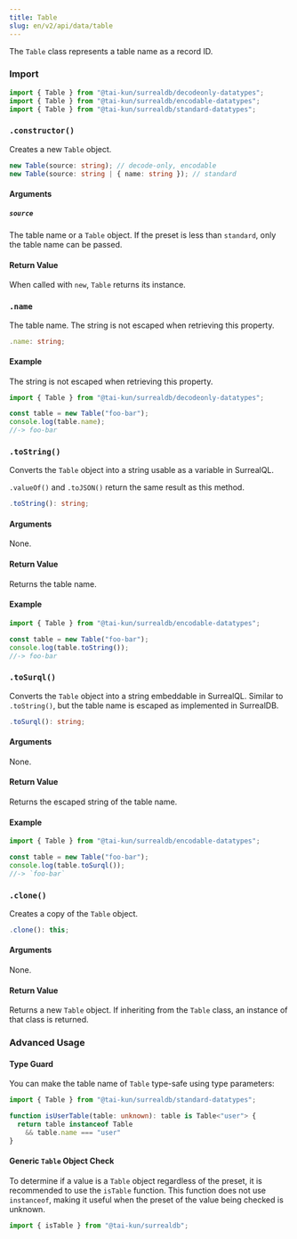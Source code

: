 ```yaml
---
title: Table
slug: en/v2/api/data/table
---
```



The `Table` class represents a table name as a record ID.

### Import

```ts
import { Table } from "@tai-kun/surrealdb/decodeonly-datatypes";
import { Table } from "@tai-kun/surrealdb/encodable-datatypes";
import { Table } from "@tai-kun/surrealdb/standard-datatypes";
```

### `.constructor()`

Creates a new `Table` object.

```ts
new Table(source: string); // decode-only, encodable
new Table(source: string | { name: string }); // standard
```

#### Arguments

##### `source`

The table name or a `Table` object.  If the preset is less than `standard`, only the table name can be passed.

#### Return Value

When called with `new`, `Table` returns its instance.

### `.name` <Badge variant="instance" /><Badge variant="property" /><Badge variant="decodeonly" />

The table name.  The string is not escaped when retrieving this property.

```ts
.name: string;
```

#### Example

The string is not escaped when retrieving this property.

```ts
import { Table } from "@tai-kun/surrealdb/decodeonly-datatypes";

const table = new Table("foo-bar");
console.log(table.name);
//-> foo-bar
```

### `.toString()` <Badge variant="instance" /><Badge variant="method" /><Badge variant="encodable" />

Converts the `Table` object into a string usable as a variable in SurrealQL.

`.valueOf()` and `.toJSON()` return the same result as this method.

```ts
.toString(): string;
```

#### Arguments

None.

#### Return Value

Returns the table name.

#### Example

```ts
import { Table } from "@tai-kun/surrealdb/encodable-datatypes";

const table = new Table("foo-bar");
console.log(table.toString());
//-> foo-bar
```

### `.toSurql()` <Badge variant="instance" /><Badge variant="method" /><Badge variant="encodable" />

Converts the `Table` object into a string embeddable in SurrealQL. Similar to `.toString()`, but the table name is escaped as implemented in SurrealDB.

```ts
.toSurql(): string;
```

#### Arguments

None.

#### Return Value

Returns the escaped string of the table name.

#### Example

```ts
import { Table } from "@tai-kun/surrealdb/encodable-datatypes";

const table = new Table("foo-bar");
console.log(table.toSurql());
//-> `foo-bar`
```

### `.clone()` <Badge variant="instance" /><Badge variant="method" /><Badge variant="standard" />

Creates a copy of the `Table` object.

```ts
.clone(): this;
```

#### Arguments

None.

#### Return Value

Returns a new `Table` object. If inheriting from the `Table` class, an instance of that class is returned.

### Advanced Usage

#### Type Guard

You can make the table name of `Table` type-safe using type parameters:

```ts
import { Table } from "@tai-kun/surrealdb/standard-datatypes";

function isUserTable(table: unknown): table is Table<"user"> {
  return table instanceof Table
    && table.name === "user"
}
```

#### Generic `Table` Object Check

To determine if a value is a `Table` object regardless of the preset, it is recommended to use the `isTable` function. This function does not use `instanceof`, making it useful when the preset of the value being checked is unknown.

```ts
import { isTable } from "@tai-kun/surrealdb";
```
